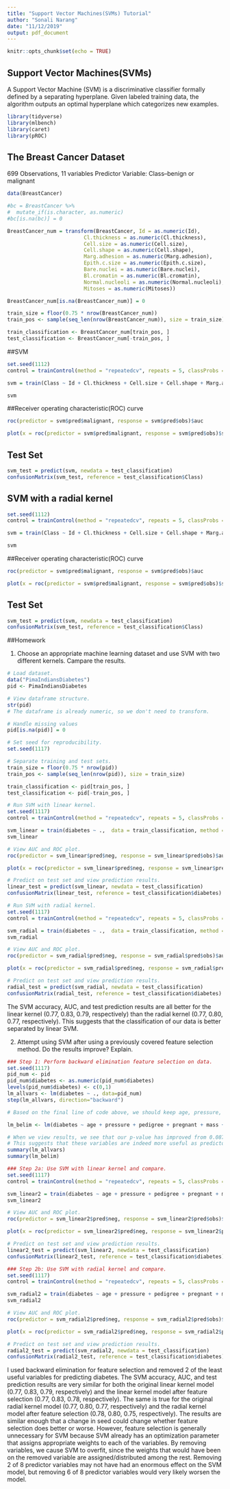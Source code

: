 ```yaml
---
title: "Support Vector Machines(SVMs) Tutorial"
author: "Sonali Narang"
date: "11/12/2019"
output: pdf_document
---
```


```r
knitr::opts_chunk$set(echo = TRUE)
```

## Support Vector Machines(SVMs)

A Support Vector Machine (SVM) is a discriminative classifier formally defined by a separating hyperplane. Given labeled training data, the algorithm outputs an optimal hyperplane which categorizes new examples.

```r
library(tidyverse)
library(mlbench)
library(caret)
library(pROC)
```

## The Breast Cancer Dataset
699 Observations, 11 variables
Predictor Variable: Class--benign or malignant 

```r
data(BreastCancer)

#bc = BreastCancer %>% 
#  mutate_if(is.character, as.numeric)
#bc[is.na(bc)] = 0

BreastCancer_num = transform(BreastCancer, Id = as.numeric(Id), 
                         Cl.thickness = as.numeric(Cl.thickness),
                         Cell.size = as.numeric(Cell.size),
                         Cell.shape = as.numeric(Cell.shape), 
                         Marg.adhesion = as.numeric(Marg.adhesion),
                         Epith.c.size = as.numeric(Epith.c.size),
                         Bare.nuclei = as.numeric(Bare.nuclei), 
                         Bl.cromatin = as.numeric(Bl.cromatin), 
                         Normal.nucleoli = as.numeric(Normal.nucleoli),
                         Mitoses = as.numeric(Mitoses))

BreastCancer_num[is.na(BreastCancer_num)] = 0

train_size = floor(0.75 * nrow(BreastCancer_num))
train_pos <- sample(seq_len(nrow(BreastCancer_num)), size = train_size)

train_classification <- BreastCancer_num[train_pos, ]
test_classification <- BreastCancer_num[-train_pos, ]

```

##SVM 

```r
set.seed(1112)
control = trainControl(method = "repeatedcv", repeats = 5, classProbs = T, savePredictions = T)

svm = train(Class ~ Id + Cl.thickness + Cell.size + Cell.shape + Marg.adhesion + Epith.c.size + Bare.nuclei + Bl.cromatin + Normal.nucleoli +  Mitoses,  data = train_classification, method = "svmLinear", tuneLength = 10, trControl = control)

svm
```
##Receiver operating characteristic(ROC) curve

```r
roc(predictor = svm$pred$malignant, response = svm$pred$obs)$auc

plot(x = roc(predictor = svm$pred$malignant, response = svm$pred$obs)$specificities, y = roc(predictor = svm$pred$malignant, response = svm$pred$obs)$sensitivities, col= "blue", xlim = c(1, 0), type ="l", ylab = "Sensitivity", xlab = "Specificity")

```
## Test Set 

```r
svm_test = predict(svm, newdata = test_classification)
confusionMatrix(svm_test, reference = test_classification$Class)
```
## SVM with a radial kernel 

```r
set.seed(1112)
control = trainControl(method = "repeatedcv", repeats = 5, classProbs = T, savePredictions = T)

svm = train(Class ~ Id + Cl.thickness + Cell.size + Cell.shape + Marg.adhesion + Epith.c.size + Bare.nuclei + Bl.cromatin + Normal.nucleoli +  Mitoses,  data = train_classification, method = "svmRadial", tuneLength = 10, trControl = control)

svm
```

##Receiver operating characteristic(ROC) curve

```r
roc(predictor = svm$pred$malignant, response = svm$pred$obs)$auc

plot(x = roc(predictor = svm$pred$malignant, response = svm$pred$obs)$specificities, y = roc(predictor = svm$pred$malignant, response = svm$pred$obs)$sensitivities, col= "blue", xlim = c(1, 0), type ="l", ylab = "Sensitivity", xlab = "Specificity")

```

## Test Set 

```r
svm_test = predict(svm, newdata = test_classification)
confusionMatrix(svm_test, reference = test_classification$Class)
```

##Homework

1. Choose an appropriate machine learning dataset and use SVM with two different kernels. Campare the results. 

```r
# Load dataset.
data("PimaIndiansDiabetes")
pid <- PimaIndiansDiabetes

# View dataframe structure.
str(pid)
# The dataframe is already numeric, so we don't need to transform.

# Handle missing values
pid[is.na(pid)] = 0

# Set seed for reproducibility.
set.seed(1117)

# Separate training and test sets.
train_size = floor(0.75 * nrow(pid))
train_pos <- sample(seq_len(nrow(pid)), size = train_size)

train_classification <- pid[train_pos, ]
test_classification <- pid[-train_pos, ]
```


```r
# Run SVM with linear kernel.
set.seed(1117)
control = trainControl(method = "repeatedcv", repeats = 5, classProbs = T, savePredictions = T)

svm_linear = train(diabetes ~ .,  data = train_classification, method = "svmLinear", tuneLength = 10, trControl = control)
svm_linear

# View AUC and ROC plot.
roc(predictor = svm_linear$pred$neg, response = svm_linear$pred$obs)$auc

plot(x = roc(predictor = svm_linear$pred$neg, response = svm_linear$pred$obs)$specificities, y = roc(predictor = svm_linear$pred$neg, response = svm_linear$pred$obs)$sensitivities, col= "blue", xlim = c(1, 0), type ="l", ylab = "Sensitivity", xlab = "Specificity")

# Predict on test set and view prediction results.
linear_test = predict(svm_linear, newdata = test_classification)
confusionMatrix(linear_test, reference = test_classification$diabetes)
```


```r
# Run SVM with radial kernel.
set.seed(1117)
control = trainControl(method = "repeatedcv", repeats = 5, classProbs = T, savePredictions = T)

svm_radial = train(diabetes ~ .,  data = train_classification, method = "svmRadial", tuneLength = 10, trControl = control)
svm_radial

# View AUC and ROC plot.
roc(predictor = svm_radial$pred$neg, response = svm_radial$pred$obs)$auc

plot(x = roc(predictor = svm_radial$pred$neg, response = svm_radial$pred$obs)$specificities, y = roc(predictor = svm_radial$pred$neg, response = svm_radial$pred$obs)$sensitivities, col= "blue", xlim = c(1, 0), type ="l", ylab = "Sensitivity", xlab = "Specificity")

# Predict on test set and view prediction results.
radial_test = predict(svm_radial, newdata = test_classification)
confusionMatrix(radial_test, reference = test_classification$diabetes)
```

The SVM accuracy, AUC, and test prediction results are all better for the linear kernel (0.77, 0.83, 0.79, respectively) than the radial kernel (0.77, 0.80, 0.77, respectively). This suggests that the classification of our data is better separated by linear SVM.


2. Attempt using SVM after using a previously covered feature selection method. Do the results improve? Explain. 

```r
### Step 1: Perform backward elimination feature selection on data.
set.seed(1117)
pid_num <- pid
pid_num$diabetes <- as.numeric(pid_num$diabetes)
levels(pid_num$diabetes) <- c(0,1)
lm_allvars <- lm(diabetes ~ ., data=pid_num)
step(lm_allvars, direction="backward")

# Based on the final line of code above, we should keep age, pressure, pedigree, pregnant, mass, and glucose columns as predictors.

lm_belim <- lm(diabetes ~ age + pressure + pedigree + pregnant + mass + glucose,data=pid_num)

# When we view results, we see that our p-value has improved from 0.08783 to 0.05257.
# This suggests that these variables are indeed more useful as predictors of diabetes.
summary(lm_allvars)
summary(lm_belim)

```


```r
### Step 2a: Use SVM with linear kernel and compare.
set.seed(1117)
control = trainControl(method = "repeatedcv", repeats = 5, classProbs = T, savePredictions = T)

svm_linear2 = train(diabetes ~ age + pressure + pedigree + pregnant + mass + glucose,  data = train_classification, method = "svmLinear", tuneLength = 10, trControl = control)
svm_linear2

# View AUC and ROC plot.
roc(predictor = svm_linear2$pred$neg, response = svm_linear2$pred$obs)$auc

plot(x = roc(predictor = svm_linear2$pred$neg, response = svm_linear2$pred$obs)$specificities, y = roc(predictor = svm_linear2$pred$neg, response = svm_linear2$pred$obs)$sensitivities, col= "blue", xlim = c(1, 0), type ="l", ylab = "Sensitivity", xlab = "Specificity")

# Predict on test set and view prediction results.
linear2_test = predict(svm_linear2, newdata = test_classification)
confusionMatrix(linear2_test, reference = test_classification$diabetes)

```


```r
### Step 2b: Use SVM with radial kernel and compare.
set.seed(1117)
control = trainControl(method = "repeatedcv", repeats = 5, classProbs = T, savePredictions = T)

svm_radial2 = train(diabetes ~ age + pressure + pedigree + pregnant + mass + glucose,  data = train_classification, method = "svmRadial", tuneLength = 10, trControl = control)
svm_radial2

# View AUC and ROC plot.
roc(predictor = svm_radial2$pred$neg, response = svm_radial2$pred$obs)$auc

plot(x = roc(predictor = svm_radial2$pred$neg, response = svm_radial2$pred$obs)$specificities, y = roc(predictor = svm_radial2$pred$neg, response = svm_radial2$pred$obs)$sensitivities, col= "blue", xlim = c(1, 0), type ="l", ylab = "Sensitivity", xlab = "Specificity")

# Predict on test set and view prediction results.
radial2_test = predict(svm_radial2, newdata = test_classification)
confusionMatrix(radial2_test, reference = test_classification$diabetes)
```

I used backward elimination for feature selection and removed 2 of the least useful variables for predicting diabetes. The SVM accuracy, AUC, and test prediction results are very similar for both the original linear kernel model (0.77, 0.83, 0.79, respectively) and the linear kernel model after feature selection (0.77, 0.83, 0.78, respectively). The same is true for the original radial kernel model (0.77, 0.80, 0.77, respectively) and the radial kernel model after feature selection (0.78, 0.80, 0.75, respectively). The results are similar enough that a change in seed could change whether feature selection does better or worse. However, feature selection is generally unnecessary for SVM because SVM already has an optimization parameter that assigns appropriate weights to each of the variables. By removing variables, we cause SVM to overfit, since the weights that would have been on the removed variable are assigned/distributed among the rest. Removing 2 of 8 predictor variables may not have had an enormous effect on the SVM model, but removing 6 of 8 predictor variables would very likely worsen the model.